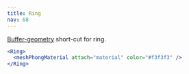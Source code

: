 ```yaml
---
title: Ring
nav: 68
---
```


[Buffer-geometry](https://threejs.org/docs/index.html#api/en/core/BufferGeometry) short-cut for ring.

```jsx
<Ring>
  <meshPhongMaterial attach="material" color="#f3f3f3" />
</Ring>
```

<StoryBook lib="drei" id="shapes--ring" />
